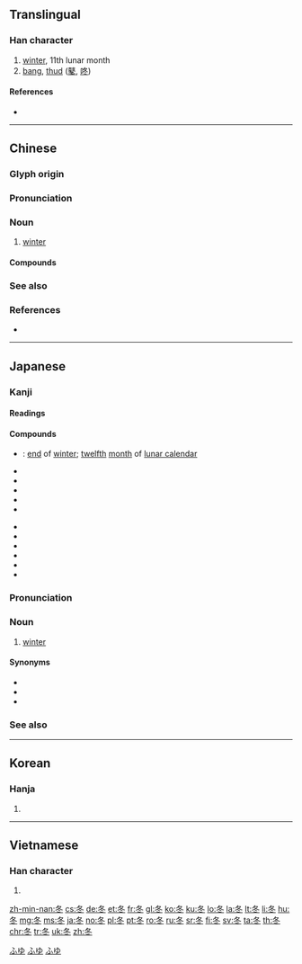 {{also|鼕}}
==Translingual==
{{stroke order|type=animate}}

===Han character===
{{Han char|rn=15|rad=冫|as=03|sn=5|four=27303|canj=HEY|ids=⿱夂⺀ <small>(GTJV)</small>,⿱夂冫 <small>(K)</small>}}

# [[winter]], 11th lunar month
# [[bang]], [[thud]] ([[鼕]], [[咚]])

====References====
* {{Han ref|kx=0131.170|dkj=01610|dj=0294.130|hdz=20867.190|uh=51AC|ud=20908|bh=A556|bd=42326}}

----

==Chinese==
{{zh-forms}}

===Glyph origin===
{{Han etyl}}

===Pronunciation===
{{zh-pron
|m=dōng
|c=dung1
|h=pfs=tûng
|mn=tang/tong
|w=
|mc=y
|oc=y
|ma=zh-dōng.ogg
|cat=n
}}

===Noun===
{{zh-noun}}

# [[winter]]

====Compounds====
{{der3
| {{zh-l|冬菜}}
| {{zh-l|冬防}}
| {{zh-l|冬菇}}
| {{zh-l|冬瓜}}
| {{zh-l|冬寒}}
| {{zh-l|冬候鳥}}
| {{zh-l|冬季}}
| {{zh-l|冬日}}
| {{zh-l|冬筍}}
| {{zh-l|冬天}}
| {{zh-l|冬蟄}}
| {{zh-l|冬至}}
| {{zh-l|冬裝}}
| {{zh-l|冬眠}}
| {{zh-l|冬寒菜|dōngháncài}}
| {{zh-l|丁冬}}
| {{zh-l|天門冬}}
| {{zh-l|麥門冬}}
}}

===See also===
{{table:seasons/zh}}

===References===
*{{thcwd|1386}}

----

==Japanese==

===Kanji===
{{ja-kanji|grade=2|rs=冫03}}

====Readings====
{{ja-readings
|goon=[[とう]] (tō)
|kanon=[[とう]] (tō)
|kun=[[ふゆ]] (fuyu)}}

====Compounds====
{{der-top|Compounds}}
* {{ja-r|季冬|きとう}}: [[end]] of [[winter]]; [[twelfth]] [[month]] of [[lunar calendar]]
* {{ja-r|初冬|しょとう}}
* {{ja-r|冬季|とうき}}
* {{ja-r|冬期|とうき}}
* {{ja-r|冬至|とうじ}}
* {{ja-r|冬眠|とうみん}}
{{der-mid}}
* {{ja-r|晩冬|ばんとう}}
* {{ja-r|冬将軍|ふゆしょうぐん}}
* {{ja-r|冬休み|ふゆやすみ}}
* {{ja-r|冬山|ふゆやま}}
* {{ja-r|冬月|^ふゆつき}}
* {{ja-r|立冬|りっとう}}
{{der-bottom}}

===Pronunciation===
{{wikipedia|lang=ja}}
{{ja-kanjitab|ふゆ|yomi=k}}
{{ja-pron|acc=o|ふゆ|y=k}}

===Noun===
{{ja-noun|ふゆ}}

# [[winter]] {{gloss|season}}

====Synonyms====
* {{l|ja|冬季|tr=tōki}}
* {{l|ja|冬期|tr=tōki}}
* {{l|ja|ウィンター|tr=wintā}}

===See also===
{{table:seasons/ja}}
[[Category:Japanese basic words|ふゆ]]
[[Category:ja:Calendar terms|ふゆ]]
[[Category:ja:Seasons|ふゆ]]

----

==Korean==

===Hanja===
{{ko-hanja|hangeul=[[동]]|rv=dong|mr=tong}}

# {{defn|lang=ko|sort=冫03}}

----

==Vietnamese==

===Han character===
{{vi-hantu|[[đông]], [[đong]]|rs=冫03}}

# {{defn|lang=vi|sort=冫03}}

[[zh-min-nan:冬]]
[[cs:冬]]
[[de:冬]]
[[et:冬]]
[[fr:冬]]
[[gl:冬]]
[[ko:冬]]
[[ku:冬]]
[[lo:冬]]
[[la:冬]]
[[lt:冬]]
[[li:冬]]
[[hu:冬]]
[[mg:冬]]
[[ms:冬]]
[[ja:冬]]
[[no:冬]]
[[pl:冬]]
[[pt:冬]]
[[ro:冬]]
[[ru:冬]]
[[sr:冬]]
[[fi:冬]]
[[sv:冬]]
[[ta:冬]]
[[th:冬]]
[[chr:冬]]
[[tr:冬]]
[[uk:冬]]
[[zh:冬]]